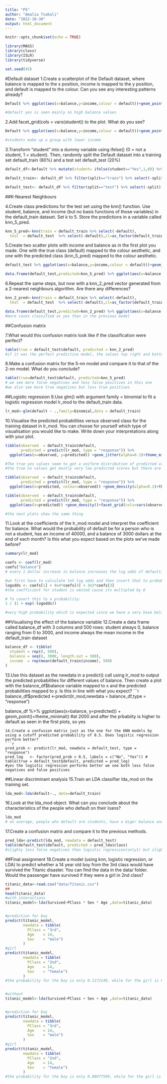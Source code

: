 ```yaml
---
title: "P5"
author: "Amalia Tsakali"
date: "2022-10-30"
output: html_document
---
```


```r
knitr::opts_chunk$set(echo = TRUE)
```

```r
library(MASS)
library(class)
library(ISLR)
library(tidyverse)

set.seed(45)
```
#Default dataset
1.Create a scatterplot of the Default dataset, where balance is mapped to the x position, income is mapped to the y position, and default is mapped to the colour. Can you see any interesting patterns already?
```r
Default %>% ggplot(aes(x=balance,y=income,colour = default))+geom_point()+theme_minimal()

#default yes is seen mainly on high balance values 
```
2.Add facet_grid(cols = vars(student)) to the plot. What do you see?
```r
Default %>% ggplot(aes(x=balance,y=income,colour = default))+geom_point()+theme_minimal()+facet_grid(cols = vars(student))

#students make up a group with lower income 
```
3.Transform “student” into a dummy variable using ifelse() (0 = not a student, 1 = student). Then, randomly split the Default dataset into a training set default_train (80%) and a test set default_test (20%)
```r
default_df<-Default %>% mutate(student= ifelse(student=="Yes",1,0)) %>% mutate(split = sample(rep(c("train", "test"), times = c(8000, 2000))))

default_train<- default_df %>% filter(split=="train") %>% select(-split)

default_test<- default_df %>% filter(split=="test") %>% select(-split)
```
##K-Nearest Neighbours

4.Create class predictions for the test set using the knn() function. Use student, balance, and income (but no basis functions of those variables) in the default_train dataset. Set k to 5. Store the predictions in a variable called knn_5_pred.
```r
knn_5_pred<-knn(train = default_train %>% select(-default),
  test  = default_test  %>% select(-default),cl=as_factor(default_train$default),k=5)
```
5.Create two scatter plots with income and balance as in the first plot you made. One with the true class (default) mapped to the colour aesthetic, and one with the predicted class (knn_5_pred) mapped to the colour aesthetic.
```r

default_test %>% ggplot(aes(x=balance,y=income,colour = default))+geom_point()+theme_minimal()+labs("True class")

data.frame(default_test,predicted=knn_5_pred) %>% ggplot(aes(x=balance,y=income,colour = predicted))+geom_point()+theme_minimal()+labs("Predicted class")
```
6.Repeat the same steps, but now with a knn_2_pred vector generated from a 2-nearest neighbours algorithm. Are there any differences?
```r
knn_2_pred<-knn(train = default_train %>% select(-default),
  test  = default_test  %>% select(-default),cl=as_factor(default_train$default),k=2)

data.frame(default_test,predicted=knn_2_pred) %>% ggplot(aes(x=balance,y=income,colour = predicted))+geom_point()+theme_minimal()+labs("Predicted class")
#more cases classified as yes than in the previous model
```
##Confusion matrix

7.What would this confusion matrix look like if the classification were perfect?
```r
table(true = default_test$default, predicted = knn_2_pred)
#if it was the perfect predictive model, the values top right and bottom left would be 0
```
8.Make a confusion matrix for the 5-nn model and compare it to that of the 2-nn model. What do you conclude?
```r
table(true=default_test$default, predicted=knn_5_pred)
# we see more false negatives and less false positives in this one
#we also see more true negatives but less true positives

```
##Logistic regression
9.Use glm() with argument family = binomial to fit a logistic regression model lr_mod to the default_train data.
```r
lr_mod<-glm(default ~ .,family=binomial,data = default_train)
```
10.Visualise the predicted probabilities versus observed class for the training dataset in lr_mod. You can choose for yourself which type of visualisation you would like to make. Write down your interpretations along with your plot.
```r
tibble(observed  = default_train$default, 
       predicted = predict(lr_mod, type = "response")) %>% 
  ggplot(aes(x=observed, y=predicted)) +geom_jitter(alpha=0.1)+theme_minimal()

#The true yes values seem to get a uniform distribution of predicted values, 
#the true no values get mostly very low predicted scores but there are also some high predicted probabilities

tibble(observed  = default_train$default, 
       predicted = predict(lr_mod, type = "response")) %>% 
  ggplot(aes(x=predicted, colour=observed)) +geom_density(alpha=0.1)+theme_minimal()+geom_rug()

tibble(observed  = default_train$default, 
       predicted = predict(lr_mod, type = "response")) %>% 
  ggplot(aes(x=predicted)) +geom_density()+facet_grid(cols=vars(observed))+theme_minimal()+geom_rug()

#the next plots show the same thing
```
11.Look at the coefficients of the lr_mod model and interpret the coefficient for balance. What would the probability of default be for a person who is not a student, has an income of 40000, and a balance of 3000 dollars at the end of each month? Is this what you expect based on the plots we’ve made before?
```r
summary(lr_mod)

coefs <- coef(lr_mod)
coefs["balance"]
# every 1 dollar increase in balance increases the log odds of defaulting by 0.005672977

#we first have to calculate teh log odds and then cnvert that to probabilities using teh inverse logit function
logodds <- coefs[1] + 4e4*coefs[4] + 3e3*coefs[3]
#the coefficient for student is omited cause its multipled by 0

# To covert this to a probability:
1 / (1 + exp(-logodds))

#very high probability which is expected since we have a very have balance

```
##Visualising the effect of the balance variable
12.Create a data frame called balance_df with 3 columns and 500 rows: student always 0, balance ranging from 0 to 3000, and income always the mean income in the default_train dataset
```r
balance_df <- tibble(
  student = rep(0, 500),
  balance = seq(0, 3000, length.out = 500),
  income  = rep(mean(default_train$income), 500)
)

```
13.Use this dataset as the newdata in a predict() call using lr_mod to output the predicted probabilities for different values of balance. Then create a plot with the balance_df$balance variable mapped to x and the predicted probabilities mapped to y. Is this in line with what you expect?
```r

balance_df$predicted <-predict(lr_mod,newdata = balance_df,type = "response")

balance_df %>% ggplot(aes(x=balance, y=predicted)) + geom_point()+theme_minimal()
#at 2000 and after the prbabiity is higher to default as seen in the first plots, so yes
```
14.Create a confusion matrix just as the one for the KNN models by using a cutoff predicted probability of 0.5. Does logistic regression perform better?
```r
pred_prob <- predict(lr_mod, newdata = default_test, type = "response")
pred_log   <- factor(pred_prob > 0.5, labels = c("No", "Yes")) #
table(true = default_test$default, predicted = pred_log)
#yes the logistic regression performs better we see both less false negatives and false positives
```
##Linear discriminant analysis
15.Train an LDA classifier lda_mod on the training set.
```r
lda_mod<-lda(default~., data=default_train)
```
16.Look at the lda_mod object. What can you conclude about the characteristics of the people who default on their loans?
```r
lda_mod
# on average, people who default are students, have a biger balance and slightly lower income than those who don't.
```
17.Create a confusion matrix and compare it to the previous methods.
```r
pred_lda<-predict(lda_mod, newdata = default_test)
table(default_test$default, predicted = pred_lda$class)
#slighty less false negatives than logistic regression(only1) but slightly more false positives. better than knn. 
```
##Final assignment
18.Create a model (using knn, logistic regression, or LDA) to predict whether a 14 year old boy from the 3rd class would have survived the Titanic disaster. You can find the data in the data/ folder. Would the passenger have survived if they were a girl in 2nd class?
```r
titanic_data<-read.csv("data/Titanic.csv")
##
head(titanic_data)
#with interactions
titanic_model<-lda(Survived~PClass * Sex * Age ,data=titanic_data)


#prediction for boy
predict(titanic_model, 
        newdata = tibble(
          PClass = "3rd",
          Age    = 14, 
          Sex    = "male")
        )
#girl
predict(titanic_model, 
        newdata = tibble(
          PClass = "2nd",
          Age    = 14, 
          Sex    = "female")
        )
#the probability for the boy is only 0.1172149, while for the girl is 0.9561912


#without
titanic_model<-lda(Survived~PClass + Sex + Age ,data=titanic_data)


#prediction for boy
predict(titanic_model, 
        newdata = tibble(
          PClass = "3rd",
          Age    = 14, 
          Sex    = "male")
        )
#girl
predict(titanic_model, 
        newdata = tibble(
          PClass = "2nd",
          Age    = 14, 
          Sex    = "female")
        )
#the probability for the boy is only 0.08977569, while for the girl is 0.9061279
```



